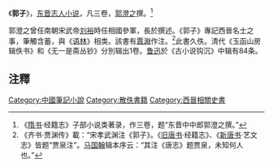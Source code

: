 《'''郭子'''》，[[东晋|东晋]][[志人小说|志人小说]]，凡三卷，[[郭澄之|郭澄之]]撰。<ref>《[[隋书|隋书]]·经籍志》子部小说类著录，作三卷，题“东晋中中郎郭澄之撰。”</ref>

郭澄之曾任南朝宋武帝[[刘裕|刘裕]]時任相國參軍，長於撰述。《郭子》專記西晉名士之事，筆觸含蓄，與《[[语林|语林]]》相类。該書有[[賈淵|賈淵]]作注。<ref>《齐书·贾渊传》載：“宋孝武渊注《郭子》。《[[旧唐书|旧唐书]]·经籍志》、《[[新唐书|新唐书]]·艺文志》皆题“贾泉注”。[[马国翰|马国翰]]辑本序云：“其注《唐志》题贾泉，未知何人也。”</ref>此書久佚。清代《玉函山房辑佚书》和《无一是斋丛钞》分別辑出1卷。[[鲁迅|鲁迅]]於《古小说钩沉》中辑有84条。

==注釋==
{{reflist}}

[[Category:中國筆記小說|Category:中國筆記小說]]
[[Category:散佚書籍|Category:散佚書籍]]
[[Category:西晉相關史書|Category:西晉相關史書]]